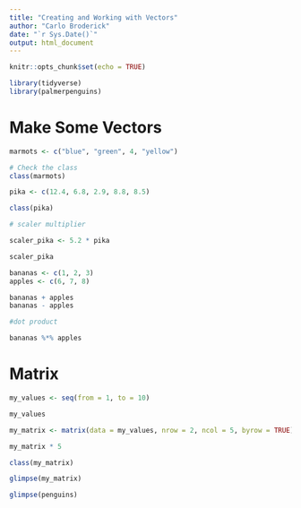 ```yaml
---
title: "Creating and Working with Vectors"
author: "Carlo Broderick"
date: "`r Sys.Date()`"
output: html_document
---
```


```r
knitr::opts_chunk$set(echo = TRUE)

library(tidyverse)
library(palmerpenguins)
```

# Make Some Vectors

```r
marmots <- c("blue", "green", 4, "yellow")

# Check the class
class(marmots)

```

```r
pika <- c(12.4, 6.8, 2.9, 8.8, 8.5)

class(pika)

# scaler multiplier 

scaler_pika <- 5.2 * pika

scaler_pika

```

```r
bananas <- c(1, 2, 3)
apples <- c(6, 7, 8)

bananas + apples
bananas - apples

#dot product

bananas %*% apples
```

# Matrix

```r
my_values <- seq(from = 1, to = 10)

my_values

my_matrix <- matrix(data = my_values, nrow = 2, ncol = 5, byrow = TRUE)

my_matrix * 5

class(my_matrix)

glimpse(my_matrix)

glimpse(penguins)
```
